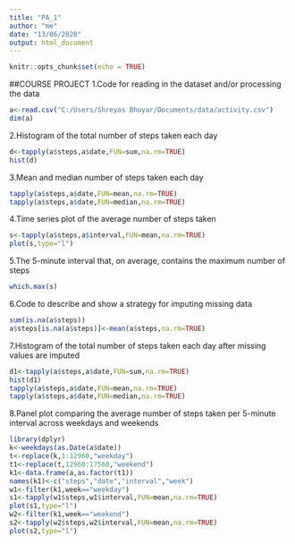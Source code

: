 ---
title: "PA_1"
author: "me"
date: "13/06/2020"
output: html_document
---

```{r setup, include=FALSE}
knitr::opts_chunk$set(echo = TRUE)
```

##COURSE PROJECT
1.Code for reading in the dataset and/or processing the data
```{r}
a<-read.csv("C:/Users/Shreyas Bhoyar/Documents/data/activity.csv")
dim(a)
```
2.Histogram of the total number of steps taken each day
```{r}
d<-tapply(a$steps,a$date,FUN=sum,na.rm=TRUE)
hist(d)
```
3.Mean and median number of steps taken each day
```{r}
tapply(a$steps,a$date,FUN=mean,na.rm=TRUE)
tapply(a$steps,a$date,FUN=median,na.rm=TRUE)
```
4.Time series plot of the average number of steps taken
```{r}
s<-tapply(a$steps,a$interval,FUN=mean,na.rm=TRUE)
plot(s,type="l")

```
5.The 5-minute interval that, on average, contains the maximum number of steps
```{r}
which.max(s)
```
6.Code to describe and show a strategy for imputing missing data
```{r}
sum(is.na(a$steps))
a$steps[is.na(a$steps)]<-mean(a$steps,na.rm=TRUE)
```
7.Histogram of the total number of steps taken each day after missing values are imputed
```{r}
d1<-tapply(a$steps,a$date,FUN=sum,na.rm=TRUE)
hist(d1)
tapply(a$steps,a$date,FUN=mean,na.rm=TRUE)
tapply(a$steps,a$date,FUN=median,na.rm=TRUE)
```
8.Panel plot comparing the average number of steps taken per 5-minute interval across weekdays and weekends
```{r}
library(dplyr)
k<-weekdays(as.Date(a$date))
t<-replace(k,1:12960,"weekday")
t1<-replace(t,12960:17568,"weekend")
k1<-data.frame(a,as.factor(t1))
names(k1)<-c("steps","date","interval","week")
w1<-filter(k1,week=="weekday")
s1<-tapply(w1$steps,w1$interval,FUN=mean,na.rm=TRUE)
plot(s1,type="l")
w2<-filter(k1,week=="weekend")
s2<-tapply(w2$steps,w2$interval,FUN=mean,na.rm=TRUE)
plot(s2,type="l")
```
